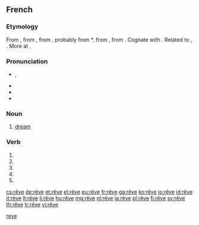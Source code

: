 {{also|rêvé}}
==French==

===Etymology===
From {{term|rêver||to dream|lang=fr}}, from {{etyl|frm|fr}} {{term|resver||to wander, be lost in vague thoughts, guess inaccurately|lang=frm}}, from {{etyl|fro|fr}} {{term|resver||to consider, reflect, be delirious|lang=fro}}, probably from {{etyl|frk|fr}} *{{term||rēswan, *rāswan|to consider, conjecture, guess|lang=frk}}, from {{etyl|gem-pro|fr}} {{recons|rēswanan||to think, reckon, calculate|lang=gem-pro}}, from {{etyl|ine-pro|fr}} {{recons|rei-||to reason, count|lang=ine-pro}}. Cognate with {{etyl|ang|-}} {{term|ræswan|rǣswan|to think, consider, suspect, conjecture|lang=ang|sc=Latinx}}. Related to {{etyl|got|-}} {{term|||tr=raþjō|account, number, explanation|lang=got}}, {{etyl|goh|-}} {{term|rim|rīm|number|lang=goh}}. More at {{l|en|rhyme}}.

===Pronunciation===
* {{IPA|/ʁɛv/|lang=fr}}, {{X-SAMPA|/REv/|lang=fr}}
* {{audio|Fr-rêve.ogg|Audio (France, Paris)}}
* {{rhymes|ɛv|lang=fr}}
* {{homophones|rêves|lang=fr}}

===Noun===
{{fr-noun|m|sort=reve}}

# [[dream]]

===Verb===
{{fr-verb-form}}

# {{conjugation of|rêver||1|s|pres|ind|lang=fr}}
# {{conjugation of|rêver||3|s|pres|ind|lang=fr}}
# {{conjugation of|rêver||1|s|pres|sub|lang=fr}}
# {{conjugation of|rêver||3|s|pres|sub|lang=fr}}
# {{conjugation of|rêver||2|s|imp|lang=fr}}

[[Category:fr:Thinking|reve]]

[[cs:rêve]]
[[de:rêve]]
[[et:rêve]]
[[el:rêve]]
[[eu:rêve]]
[[fr:rêve]]
[[ga:rêve]]
[[ko:rêve]]
[[io:rêve]]
[[id:rêve]]
[[it:rêve]]
[[lt:rêve]]
[[li:rêve]]
[[hu:rêve]]
[[mg:rêve]]
[[nl:rêve]]
[[ja:rêve]]
[[pl:rêve]]
[[fi:rêve]]
[[sv:rêve]]
[[th:rêve]]
[[tr:rêve]]
[[vi:rêve]]